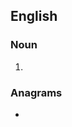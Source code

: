 ==English==

===Noun===
{{head|en|noun form}}

# {{plural of|en|beaker}}

===Anagrams===
* {{anagrams|en|a=abeekrs|Barkese|e-brakes|rebakes}}